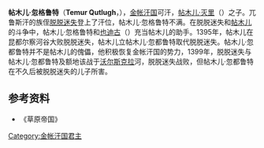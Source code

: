 '''帖木儿·忽格鲁特'''（'''Temur Qutlugh'''，{{bd||？|1399年|catIdx=T}}），[[金帐汗国|金帐汗国]]可汗，[[帖木儿·灭里|帖木儿·灭里]]（{{lang|en|Timur-Malik}}）之子。兀鲁斯汗的族侄[[脱脱迷失|脱脱迷失]]登上了汗位，帖木儿·忽格鲁特不满。在脱脱迷失和[[帖木儿|帖木儿]]的斗争中，帖木儿·忽格鲁特和[[也迪古|也迪古]]（{{lang|en|Edigu}}）充当帖木儿的助手。1395年，帖木儿在昆都尔察河谷大败脱脱迷失，帖木儿立帖木儿·忽都鲁特取代脱脱迷失。帖木儿·忽都鲁特并不是帖木儿的傀儡，他积极恢复金帐汗国的势力，1399年，脱脱迷失与帖木儿·忽都鲁特及额地该战于[[沃尔斯克拉|沃尔斯克拉]]河，脱脱迷失战败，但帖木儿·忽都鲁特在不久后被脱脱迷失的儿子所害。

{{start box}}
{{s-before|[[脱脱迷失|脱脱迷失]]}}
{{s-title|[[金帐汗国|金帐汗国君主]]|1395年—1399年}}
{{s-after|[[沙迪别汗|沙迪别汗]]}}
{{end box}}

== 参考资料 ==
* 《草原帝国》

[[Category:金帐汗国君主|Category:金帐汗国君主]]